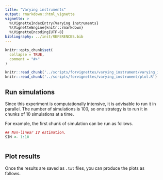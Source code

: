 ```yaml
---
title: "Varying instruments"
output: rmarkdown::html_vignette
vignette: >
  %\VignetteIndexEntry{Varying instruments}
  %\VignetteEngine{knitr::rmarkdown}
  %\VignetteEncoding{UTF-8}
bibliography: ../inst/REFERENCES.bib
---
```


```r
knitr::opts_chunk$set(
  collapse = TRUE,
  comment = "#>"
)
```

```r
knitr::read_chunk('../scripts/forvignettes/varying_instrument/varying_instrument1.R')
knitr::read_chunk('../scripts/forvignettes/varying_instrument/plot.R')
```

## Run simulations
Since this experiment is computationally intensive, it is advisable to run it in parallel. The number of simulations is 100, so one strategy is to run it in chunks of 10 simulations at a time. 

For example, the first chunk of simulation can be run as follows.

```r
## Non-linear IV estimation.
SIM <- 1:10
```

```r

```


## Plot results
Once the results are saved as `.txt` files, you can produce the plots as follows.

```r

```

